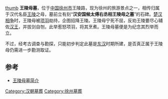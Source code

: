 [[文件:Mother_Wang's_tomb_in_Yunlong_Park.JPG|thumb]]
'''王陵母墓'''，位于[[中华人民共和国|中国]][[徐州市|徐州市]]王陵路，现为徐州的旅游景点之一，相传归属于汉代名臣[[王陵_(西汉右丞相)|王陵]]之母，墓前立有刻“'''汉安国候太傅右丞相王陵母之墓'''”的石碑。[[楚汉相争|楚汉相争]]时，王陵母被[[项羽|项羽]]劫持，企图招降王陵。王陵母宁死不屈，反劝王陵要尽心辅佐[[刘邦|汉王]]，并拔剑自刎，此举惹怒项羽，将其烹煮。王陵母墓便是为纪念其烈举而立。

不过，经考古调查与勘探，只能初步判定此墓是[[东汉|东汉]]时期所建，是否真正属于王陵母仍需进一步勘测取证。

==参考==
*[http://www.17u.cn/scenery/SceneryInfo-10335.html 王陵母墓简介]

[[Category:汉朝墓葬|Category:汉朝墓葬]]
[[Category:徐州墓葬|Category:徐州墓葬]]